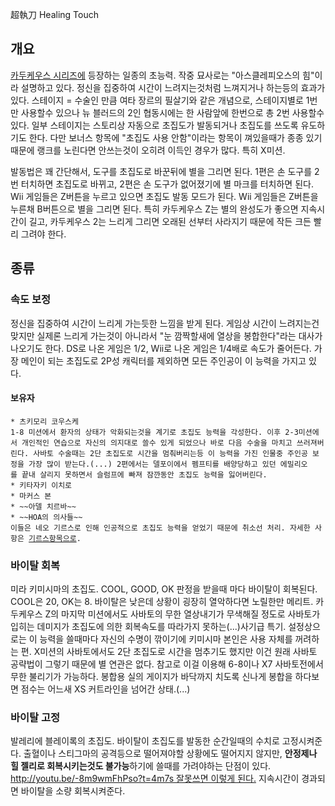 超執刀
Healing Touch

== 개요 ==
[[카두케우스 시리즈]]에 등장하는 일종의 초능력. 작중 묘사로는 "아스클레피오스의 힘"이라 설명하고 있다. 정신을 집중하여 시간이 느려지는것처럼 느껴지거나 하는등의 효과가 있다. 스테이지 = 수술인 만큼 여타 장르의 필살기와 같은 개념으로, 스테이지별로 1번만 사용할수 있으나 뉴 블러드의 2인 협동시에는 한 사람앞에 한번으로 총 2번 사용할수 있다. 일부 스테이지는 스토리상 자동으로 초집도가 발동되거나 초집도를 쓰도록 유도하기도 한다. 다만 보너스 항목에 "초집도 사용 안함"이라는 항목이 껴있을때가 종종 있기 때문에 랭크를 노린다면 안쓰는것이 오히려 이득인 경우가 많다. 특히 X미션.

발동법은 꽤 간단해서, 도구를 초집도로 바꾼뒤에 별을 그리면 된다. 1편은 손 도구를 2번 터치하면 초집도로 바뀌고, 2편은 손 도구가 없어졌기에 별 마크를 터치하면 된다. Wii 게임들은 Z버튼을 누르고 있으면 초집도 발동 모드가 된다. Wii 게임들은 Z버튼을 누른채 B버튼으로 별을 그리면 된다. 특히 카두케우스 Z는 별의 완성도가 좋으면 지속시간이 길고, 카두케우스 2는 느리게 그리면 오래된 선부터 사라지기 때문에 작든 크든 빨리 그려야 한다.

== 종류 ==
=== 속도 보정 ===
정신을 집중하여 시간이 느리게 가는듯한 느낌을 받게 된다. 게임상 시간이 느려지는건 맞지만 실제론 느리게 가는것이 아니라서 "눈 깜짝할새에 열상을 봉합한다"라는 대사가 나오기도 한다. DS로 나온 게임은 1/2, Wii로 나온 게임은 1/4배로 속도가 줄어든다. 가장 메인이 되는 초집도로 2P성 캐릭터를 제외하면 모든 주인공이 이 능력을 가지고 있다.

==== 보유자 ====
 * 츠키모리 코우스케
 1-8 미션에서 환자의 상태가 악화되는것을 계기로 초집도 능력을 각성한다. 이후 2-3미션에서 개인적인 연습으로 자신의 의지대로 쓸수 있게 되었으나 바로 다음 수술을 마치고 쓰러져버린다. 사바토 수술때는 2단 초집도로 시간을 멈춰버리는등 이 능력을 가진 인물중 주인공 보정을 가장 많이 받는다.(...) 2편에서는 델포이에서 펨프티를 배양당하고 있던 에밀리오를 끝내 살리지 못하면서 슬럼프에 빠져 잠깐동안 초집도 능력을 잃어버린다.
 * 키타자키 이치로
 * 마커스 본
 * ~~아델 치르바~~
 * ~~HOA의 의사들~~
 이들은 네오 기르스로 인해 인공적으로 초집도 능력을 얻었기 때문에 취소선 처리. 자세한 사항은 [[기르스]]항목으로.

=== 바이탈 회복 ===
미라 키미시마의 초집도. COOL, GOOD, OK 판정을 받을때 마다 바이탈이 회복된다. COOL은 20, OK는 8. 바이탈은 낮은데 상황이 굉장히 열악하다면 노릴한만 메리트. 카두케우스 Z의 마지막 미션에서도 사바토의 무한 열상내기가 무색해질 정도로 사바토가 입히는 데미지가 초집도에 의한 회복속도를 따라가지 못하는(...)사기급 특기. 설정상으로는 이 능력을 쓸때마다 자신의 수명이 깎이기에 키미시마 본인은 사용 자체를 꺼려하는 편. X미션의 사바토에서도 2단 초집도로 시간을 멈추기도 했지만 이건 원래 사바토 공략법이 그렇기 때문에 별 연관은 없다. 참고로 이걸 이용해 6-8이나 X7 사바토전에서 무한 불리기가 가능하다. 봉합용 실의 게이지가 바닥까지 치도록 신나게 봉합을 하다보면 점수는 어느새 XS 커트라인을 넘어간 상태.(...)
=== 바이탈 고정 ===
발레리에 블레이록의 초집도. 바이탈이 초집도를 발동한 순간일때의 수치로 고정시켜준다. 출혈이나 스티그마의 공격등으로 떨어져야할 상황에도 떨어지지 않지만, '''안정제나 힐 젤리로 회복시키는것도 불가능'''하기에 쓸때를 가려야하는 단점이 있다. [[http://youtu.be/-8m9wmFhPso?t=4m7s 잘못쓰면 이렇게 된다.]] 지속시간이 경과되면 바이탈을 소량 회복시켜준다.
